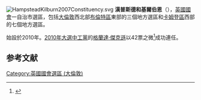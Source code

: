 [[File:HampsteadKilburn2007Constituency.svg|right]]
'''漢普斯德和基爾伯恩'''（{{lang-en|Hampstead and Kilburn}}），[[英國|英國]][[英國國會|國會]]一自治市選區，包括[[大倫敦|大倫敦]]西北部[[布倫特區|布倫特區]]東部的三個地方選區和[[卡姆登區|卡姆登區]]西部的七個地方選區。

始設於2010年。[[2010年英國大選|2010年大選中]][[工黨_(英國)|工黨]]的[[格蘭達·傑克遜_(英國政治人物)|格蘭達·傑克遜]]以42票之微<ref name="">{{cite news
|publisher=[[英國廣播公司|英國廣播公司]]
|date=2010年5月7日
|title=Election 2010/Constituency/Hampstead & Kilburn
|url=http://news.bbc.co.uk/1/shared/election2010/results/constituency/b99.stm
|accessdate=2010年10月8日
|archive-date=2020年11月1日
|archive-url=https://web.archive.org/web/20201101024235/http://news.bbc.co.uk/1/shared/election2010/results/constituency/b99.stm
|dead-url=no
}}</ref>成功連任。
==参考文献==
<div class="references-small">
<references><references/>
</div>

{{DEFAULTSORT:Hampstead and Kilburn (UK Parliament constituency)}}
{{英國國會選區 (倫敦)}}
[[Category:英國國會選區_(大倫敦)|Category:英國國會選區 (大倫敦)]]